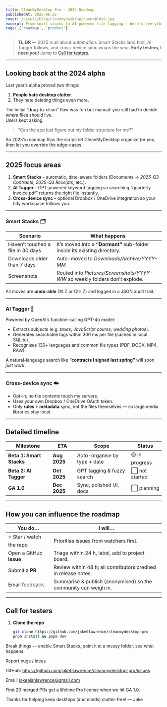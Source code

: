 ```yaml
---
title: CleanMyDesktop Pro — 2025 Roadmap
publishedAt: 2025-06-22
cover: /assets/blog/cleanmydesktop/cover@16x9.jpg
excerpt: From smart stacks to AI-powered file tagging — here’s everything on deck for Q3–Q4.
tags: ['roadmap', 'product']
---
```




> **TL;DR** — 2025 is all about *automation*. Smart Stacks land first, AI Tagger follows, and cross-device sync wraps the year. **Early testers, I need you!** Jump to [Call for testers](#call-for-testers).

---

## Looking back at the 2024 alpha

Last year’s alpha proved two things:

1. **People hate desktop clutter**.  
2. They hate deleting things even more.

The initial “drag-to-clean” flow was fun but manual: you still had to decide *where* files should live.  
Users kept asking:

> “Can the app just figure out my folder structure for me?”

So 2025’s roadmap flips the script: let CleanMyDesktop organize *for* you, then let you override the edge-cases.

---

## 2025 focus areas

1. **Smart Stacks** – automatic, date-aware folders (Documents → _2025-Q3 Contracts_, _2025-Q3 Receipts_, etc.).  
2. **AI Tagger** – GPT-powered keyword tagging so searching “quarterly invoice pdf” returns the right file instantly.  
3. **Cross-device sync** – optional Dropbox / OneDrive integration so your tidy workspace follows you.

---

### Smart Stacks 🗂️

| Scenario | What happens |
|----------|--------------|
| Haven’t touched a file in 30 days | It’s moved into a **“Dormant”** sub-folder inside its existing directory. |
| Downloads older than 7 days | Auto-moved to _Downloads/Archive/YYYY-MM_ |
| Screenshots | Routed into _Pictures/Screenshots/YYYY-WW_ so weekly folders don’t explode. |

All moves are **undo-able** (⌘ Z or Ctrl Z) and logged in a JSON audit trail.

---

### AI Tagger 🤖

Powered by OpenAI’s function-calling GPT-4o model:

* Extracts subjects (e.g. *taxes*, *JavaScript course*, *wedding photos*).  
* Generates searchable tags within 300 ms per file (cached in local SQLite).  
* Recognises 130+ languages and common file types (PDF, DOCX, MP4, RAW).

A natural-language search like **“contracts I signed last spring”** will soon *just work*.

---

### Cross-device sync ☁️

* Opt-in; no file contents touch my servers.  
* Uses your own Dropbox / OneDrive OAuth token.  
* Only **rules + metadata** sync, not the files themselves — so large media libraries stay local.

---

## Detailed timeline

| Milestone | ETA | Scope | Status |
|-----------|-----|-------|--------|
| **Beta 1: Smart Stacks** | **Aug 2025** | Auto-organise by type + date | 🟡 in progress |
| **Beta 2: AI Tagger** | **Oct 2025** | GPT tagging & fuzzy search | ⬜ not started |
| **GA 1.0** | **Dec 2025** | Sync, polished UI, docs | ⬜ planning |

---

## How *you* can influence the roadmap

| You do… | I will… |
|---------|---------|
| ⭐ Star / watch the repo | Prioritise issues from watchers first. |
| Open a GitHub **Issue** | Triage within 24 h, label, add to project board. |
| Submit a **PR** | Review within 48 h; all contributors credited in release notes. |
| Email feedback | Summarise & publish (anonymised) so the community can weigh in. |

---

## Call for testers

1. **Clone the repo**  
   ```bash
   git clone https://github.com/jake0lawrence/cleanmydesktop-pro
   pnpm install && pnpm dev
Break things — enable Smart Stacks, point it at a messy folder, see what happens.

Report bugs / ideas

GitHub: https://github.com/jake0lawrence/cleanmydesktop-pro/issues

Email: jakealanlawrence@gmail.com

First 20 merged PRs get a lifetime Pro license when we hit GA 1.0.

Thanks for helping keep desktops (and minds) clutter-free!
— Jake
